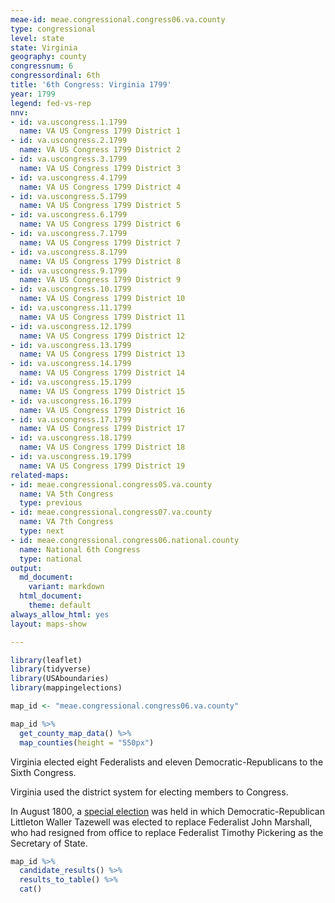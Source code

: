 ```yaml
---
meae-id: meae.congressional.congress06.va.county
type: congressional
level: state
state: Virginia
geography: county
congressnum: 6
congressordinal: 6th
title: '6th Congress: Virginia 1799'
year: 1799
legend: fed-vs-rep
nnv:
- id: va.uscongress.1.1799
  name: VA US Congress 1799 District 1
- id: va.uscongress.2.1799
  name: VA US Congress 1799 District 2
- id: va.uscongress.3.1799
  name: VA US Congress 1799 District 3
- id: va.uscongress.4.1799
  name: VA US Congress 1799 District 4
- id: va.uscongress.5.1799
  name: VA US Congress 1799 District 5
- id: va.uscongress.6.1799
  name: VA US Congress 1799 District 6
- id: va.uscongress.7.1799
  name: VA US Congress 1799 District 7
- id: va.uscongress.8.1799
  name: VA US Congress 1799 District 8
- id: va.uscongress.9.1799
  name: VA US Congress 1799 District 9
- id: va.uscongress.10.1799
  name: VA US Congress 1799 District 10
- id: va.uscongress.11.1799
  name: VA US Congress 1799 District 11
- id: va.uscongress.12.1799
  name: VA US Congress 1799 District 12
- id: va.uscongress.13.1799
  name: VA US Congress 1799 District 13
- id: va.uscongress.14.1799
  name: VA US Congress 1799 District 14
- id: va.uscongress.15.1799
  name: VA US Congress 1799 District 15
- id: va.uscongress.16.1799
  name: VA US Congress 1799 District 16
- id: va.uscongress.17.1799
  name: VA US Congress 1799 District 17
- id: va.uscongress.18.1799
  name: VA US Congress 1799 District 18
- id: va.uscongress.19.1799
  name: VA US Congress 1799 District 19
related-maps:
- id: meae.congressional.congress05.va.county
  name: VA 5th Congress
  type: previous
- id: meae.congressional.congress07.va.county
  name: VA 7th Congress
  type: next
- id: meae.congressional.congress06.national.county
  name: National 6th Congress
  type: national
output:
  md_document:
    variant: markdown
  html_document:
    theme: default
always_allow_html: yes
layout: maps-show

---
```


```r
library(leaflet)
library(tidyverse)
library(USAboundaries)
library(mappingelections)

map_id <- "meae.congressional.congress06.va.county"
```

<div class="map">

```r
map_id %>%
  get_county_map_data() %>%
  map_counties(height = "550px")
```

</div>

Virginia elected eight Federalists and eleven Democratic-Republicans to the Sixth Congress.

Virginia used the district system for electing members to Congress.

In August 1800, a [special election](https://elections.lib.tufts.edu/catalog/tufts:va.special.uscongress.13.1800) was held in which Democratic-Republican Littleton Waller Tazewell was elected to replace Federalist John Marshall, who had resigned from office to replace Federalist Timothy Pickering as the Secretary of State.

<div class="results-table">

```r
map_id %>%
  candidate_results() %>%
  results_to_table() %>%
  cat()
```

</div>
